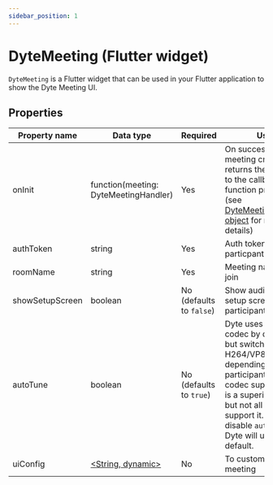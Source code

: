 ```yaml
---
sidebar_position: 1
---
```


# DyteMeeting (Flutter widget)

`DyteMeeting` is a Flutter widget that can be used in your Flutter application to show the Dyte Meeting UI.

## Properties

| Property name   | Data type                             | Required                 | Use                                                                                                                                                                                                                      |
| --------------- | ------------------------------------- | ------------------------ | ------------------------------------------------------------------------------------------------------------------------------------------------------------------------------------------------------------------------ |
| onInit          | function(meeting: DyteMeetingHandler) | Yes                      | On successful meeting creation, returns the meeting to the callback function provided (see [DyteMeetingHandler object](./meeting) for more details)                                                                      |
| authToken       | string                                | Yes                      | Auth token for the particpant                                                                                                                                                                                            |
| roomName        | string                                | Yes                      | Meeting name to join                                                                                                                                                                                                     |
| showSetupScreen | boolean                               | No (defaults to `false`) | Show audio / video setup screen to the participant                                                                                                                                                                       |
| autoTune        | boolean                               | No (defaults to `true`)  | Dyte uses VP9 codec by default, but switches to H264/VP8 depending on participants video codec support. VP9 is a superior codec but not all browsers support it. If you disable `autoTune` Dyte will use VP8 by default. |
| uiConfig        | [<String, dynamic>](./dyte-ui-config) | No                       | To customize ui meeting                                                                                                                                                                                                  |
